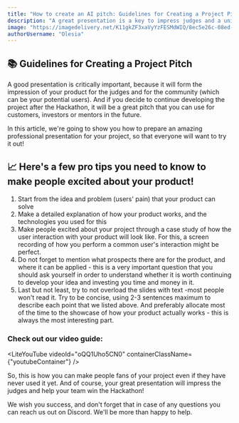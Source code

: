 ```yaml
---
title: "How to create an AI pitch: Guidelines for Creating a Project Pitch"
description: "A great presentation is a key to impress judges and a unique opportunity to catch investors eyes. So here are best tips for you to make your pitch interesting and understendable for audience."
image: "https://imagedelivery.net/K11gkZF3xaVyYzFESMdWIQ/8ec5e26c-08ed-479a-ac86-95da88716900/full"
authorUsername: "Olesia"
---
```


## 📚 Guidelines for Creating a Project Pitch

A good presentation is critically important, because it will form the impression of your product for the judges and for the community (which can be your potential users). And if you decide to continue developing the project after the Hackathon, it will be a great pitch that you can use for customers, investors or mentors in the future.

In this article, we're going to show you how to prepare an amazing professional presentation for your project, so that everyone will want to try it out!

## 📈 Here's a few pro tips you need to know to make people excited about your product!

1.  Start from the idea and problem (users' pain) that your product can solve
2.  Make a detailed explanation of how your product works, and the technologies you used for this
3.  Make people excited about your project through a case study of how the user interaction with your product will look like. For this, a screen recording of how you perform a common user's interaction might be perfect.
4.  Do not forget to mention what prospects there are for the product, and where it can be applied - this is a very important question that you should ask yourself in order to understand whether it is worth continuing to develop your idea and investing you time and money in it.
5.  Last but not least, try to not overload the slides with text -most people won't read it. Try to be concise, using 2-3 sentences maximum to describe each point that we listed above. And preferably allocate most of the time to the showcase of how your product actually works - this is always the most interesting part.

### Check out our video guide:

<LiteYouTube videoId="oQQ1Uho5CN0" containerClassName={"youtubeContainer"} />

So, this is how you can make people fans of your project even if they have never used it yet. And of course, your great presentation will impress the judges and help your team win the Hackathon!

We wish you success, and don't forget that in case of any questions you can reach us out on Discord. We'll be more than happy to help.
